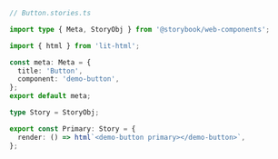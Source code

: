 ```ts
// Button.stories.ts

import type { Meta, StoryObj } from '@storybook/web-components';

import { html } from 'lit-html';

const meta: Meta = {
  title: 'Button',
  component: 'demo-button',
};
export default meta;

type Story = StoryObj;

export const Primary: Story = {
  render: () => html`<demo-button primary></demo-button>`,
};
```
